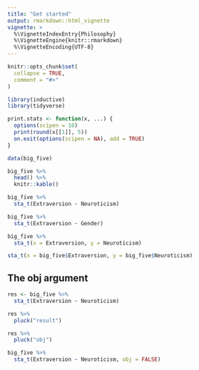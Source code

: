 ```yaml
---
title: "Get started"
output: rmarkdown::html_vignette
vignette: >
  %\VignetteIndexEntry{Philosophy}
  %\VignetteEngine{knitr::rmarkdown}
  %\VignetteEncoding{UTF-8}
---
```


```r
knitr::opts_chunk$set(
  collapse = TRUE,
  comment = "#>"
)
```

```r
library(inductive)
library(tidyverse)

print.stats <- function(x, ...) { 
  options(scipen = 10)
  print(round(x[[1]], 5))  
  on.exit(options(scipen = NA), add = TRUE)
}
```

```r
data(big_five)
```

```r
big_five %>%  
  head() %>%  
  knitr::kable() 
```

```r
big_five %>% 
  sta_t(Extraversion ~ Neuroticism)
```

```r
big_five %>% 
  sta_t(Extraversion ~ Gender)
```

```r
big_five %>% 
  sta_t(x = Extraversion, y = Neuroticism) 
```

```r
sta_t(x = big_five$Extraversion, y = big_five$Neuroticism)
```

## The obj argument
```r
res <- big_five %>% 
  sta_t(Extraversion ~ Neuroticism)
```

```r
res %>% 
  pluck("result")
```

```r
res %>% 
  pluck("obj")
```

```r
big_five %>% 
  sta_t(Extraversion ~ Neuroticism, obj = FALSE)
```

















